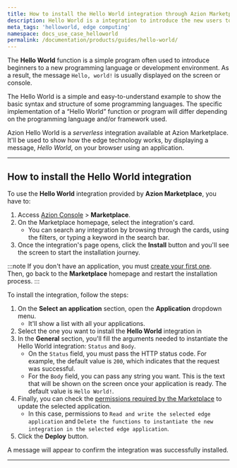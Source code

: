 ```yaml
---
title: How to install the Hello World integration through Azion Marketplace
description: Hello World is a integration to introduce the new users to the edge.
meta_tags: 'helloworld, edge computing'
namespace: docs_use_case_helloworld
permalink: /documentation/products/guides/hello-world/
---
```




The **Hello World** function is a simple program often used to introduce beginners to a new programming language or development environment. As a result, the message `Hello, world!` is usually displayed on the screen or console.

The Hello World is a simple and easy-to-understand example to show the basic syntax and structure of some programming languages. The specific implementation of a “Hello World” function or program will differ depending on the programming language and/or framework used.

Azion Hello World is a *serverless* integration available at Azion Marketplace. It'll be used to show how the edge technology works, by displaying a message, *Hello World*, on your browser using an application.

---

## How to install the Hello World integration

To use the **Hello World** integration provided by **Azion Marketplace**, you have to:

1. Access [Azion Console](/en/documentation/products/guides/how-to-access-azion-console/) > **Marketplace**.
2. On the Marketplace homepage, select the integration's card.
    - You can search any integration by browsing through the cards, using the filters, or typing a keyword in the search bar.
3. Once the integration's page opens, click the **Install** button and you'll see the screen to start the installation journey.

:::note
If you don't have an application, you must [create your first one](/en/documentation/products/guides/build/overview/). Then, go back to the **Marketplace** homepage and restart the installation process.
:::

To install the integration, follow the steps:

1. On the **Select an application** section, open the **Application** dropdown menu.
    - It'll show a list with all your applications.
2. Select the one you want to install the **Hello World** integration in
3. In the **General** section, you'll fill the arguments needed to instantiate the Hello World integration: `Status` and `Body`.
    - On the `Status` field, you must pass the HTTP status code. For example, the default value is `200`, which indicates that the request was successful.
    - For the `Body` field, you can pass any string you want. This is the text that will be shown on the screen once your application is ready. The default value is `Hello World!`.
4. Finally, you can check the [permissions required by the Marketplace](/en/documentation/products/marketplace/permissions-marketplace/) to update the selected application.
    - In this case, permissions to `Read and write the selected edge application` and `Delete the functions to instantiate the new integration in the selected edge application`.
5. Click the **Deploy** button.

A message will appear to confirm the integration was successfully installed.

---